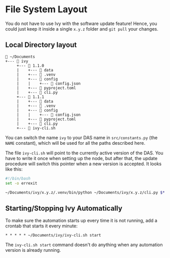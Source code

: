 # File System Layout

You do not have to use Ivy with the software update feature! Hence, you could just keep it inside a single `x.y.z` folder and `git pull` your changes.

## Local Directory layout

```
📂 ~/Documents
+--- 📂 ivy
     +--- 📂 1.1.0
     |    +--- 📂 data
     |    +--- 📂 .venv
     |    +--- 📂 config
     |    |    +--- 📄 config.json
     |    +--- 📄 pyproject.toml
     |    +--- 📄 cli.py
     +--- 📂 1.1.1
     |    +--- 📂 data
     |    +--- 📂 .venv
     |    +--- 📂 config
     |    |    +--- 📄 config.json
     |    +--- 📄 pyproject.toml
     |    +--- 📄 cli.py
     +--- 📄 ivy-cli.sh
```

You can switch the name `ivy` to your DAS name in `src/constants.py` (the `NAME` constant), which will be used for all the paths described here.

The file `ivy-cli.sh` will point to the currently active version of the DAS. You have to write it once when setting up the node, but after that, the update procedure will switch this pointer when a new version is accepted. It looks like this:

```bash
#!/bin/bash
set -o errexit

~/Documents/ivy/x.y.z/.venv/bin/python ~/Documents/ivy/x.y.z/cli.py $*
```

## Starting/Stopping Ivy Automatically

To make sure the automation starts up every time it is not running, add a crontab that starts it every minute:

```cron
* * * * * ~/Documents/ivy/ivy-cli.sh start
```

The `ivy-cli.sh start` command doesn't do anything when any automation version is already running.
